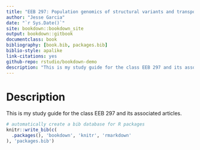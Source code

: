 ```yaml
--- 
title: "EEB 297: Population genomics of structural variants and transposable elements"
author: "Jesse Garcia"
date: "`r Sys.Date()`"
site: bookdown::bookdown_site
output: bookdown::gitbook
documentclass: book
bibliography: [book.bib, packages.bib]
biblio-style: apalike
link-citations: yes
github-repo: rstudio/bookdown-demo
description: "This is my study guide for the class EEB 297 and its associated articles"
---
```


# Description

This is my study guide for the class EEB 297 and its associated articles.

```r
# automatically create a bib database for R packages
knitr::write_bib(c(
  .packages(), 'bookdown', 'knitr', 'rmarkdown'
), 'packages.bib')
```
